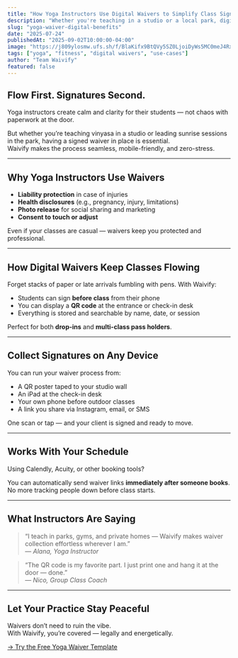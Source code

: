 ```yaml
---
title: "How Yoga Instructors Use Digital Waivers to Simplify Class Sign-Ins"
description: "Whether you're teaching in a studio or a local park, digital waivers help yoga instructors save time and stay protected. Here's how."
slug: "yoga-waiver-digital-benefits"
date: "2025-07-24"
publishedAt: "2025-09-02T10:00:00-04:00"
image: "https://j809ylosmw.ufs.sh/f/BlaKifx9BtQVy5SZ0LjoiDyWs5MC0meJ4RxFp8YNcjILvHkK"
tags: ["yoga", "fitness", "digital waivers", "use-cases"]
author: "Team Waivify"
featured: false
---
```


## Flow First. Signatures Second.

Yoga instructors create calm and clarity for their students — not chaos with paperwork at the door.

But whether you’re teaching vinyasa in a studio or leading sunrise sessions in the park, having a signed waiver in place is essential.  
Waivify makes the process seamless, mobile-friendly, and zero-stress.

---

## Why Yoga Instructors Use Waivers

- **Liability protection** in case of injuries  
- **Health disclosures** (e.g., pregnancy, injury, limitations)  
- **Photo release** for social sharing and marketing  
- **Consent to touch or adjust**

Even if your classes are casual — waivers keep you protected and professional.

---

## How Digital Waivers Keep Classes Flowing

Forget stacks of paper or late arrivals fumbling with pens. With Waivify:

- Students can sign **before class** from their phone  
- You can display a **QR code** at the entrance or check-in desk  
- Everything is stored and searchable by name, date, or session

Perfect for both **drop-ins** and **multi-class pass holders**.

---

## Collect Signatures on Any Device

You can run your waiver process from:

- A QR poster taped to your studio wall  
- An iPad at the check-in desk  
- Your own phone before outdoor classes  
- A link you share via Instagram, email, or SMS

One scan or tap — and your client is signed and ready to move.

---

## Works With Your Schedule

Using Calendly, Acuity, or other booking tools?

You can automatically send waiver links **immediately after someone books**.  
No more tracking people down before class starts.

---

## What Instructors Are Saying

> “I teach in parks, gyms, and private homes — Waivify makes waiver collection effortless wherever I am.”  
> — *Alana, Yoga Instructor*

> “The QR code is my favorite part. I just print one and hang it at the door — done.”  
> — *Nico, Group Class Coach*

---

## Let Your Practice Stay Peaceful

Waivers don’t need to ruin the vibe.  
With Waivify, you’re covered — legally and energetically.

[→ Try the Free Yoga Waiver Template](https://waivify.com)
